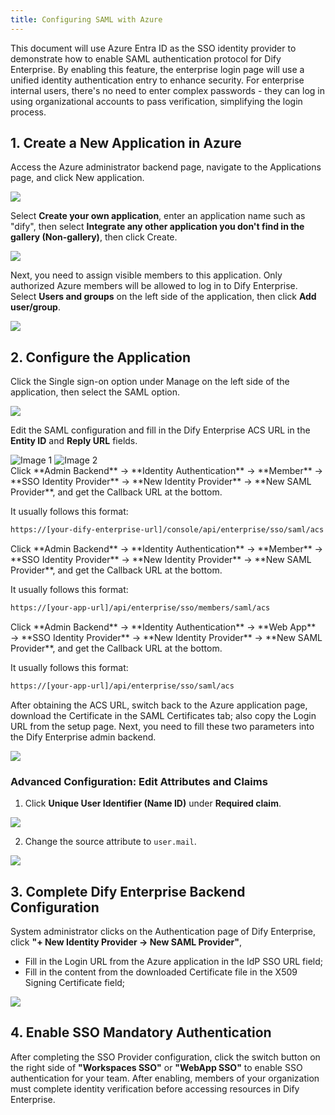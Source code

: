 ```yaml
---
title: Configuring SAML with Azure
---
```


This document will use Azure Entra ID as the SSO identity provider to demonstrate how to enable SAML authentication protocol for Dify Enterprise. By enabling this feature, the enterprise login page will use a unified identity authentication entry to enhance security. For enterprise internal users, there's no need to enter complex passwords - they can log in using organizational accounts to pass verification, simplifying the login process.

## 1. Create a New Application in Azure

Access the Azure administrator backend page, navigate to the Applications page, and click New application.

![](https://assets-docs.dify.ai/2024/11/4f52715ff661e6c9430af09b4b2a4736.png)

Select **Create your own application**, enter an application name such as "dify", then select **Integrate any other application you don't find in the gallery (Non-gallery)**, then click Create.

![](https://assets-docs.dify.ai/2024/11/b823ecfaa94d18ba0ac794cc0290dc7f.png)

Next, you need to assign visible members to this application. Only authorized Azure members will be allowed to log in to Dify Enterprise. Select **Users and groups** on the left side of the application, then click **Add user/group**.

![](https://assets-docs.dify.ai/2024/11/ed3c6f5de21c75e2261bf05d055ffb9e.png)

## 2. Configure the Application

Click the Single sign-on option under Manage on the left side of the application, then select the SAML option.

![](https://assets-docs.dify.ai/2024/11/7a5f653e751bf20c01c7eb53cc79ddde.png)

Edit the SAML configuration and fill in the Dify Enterprise ACS URL in the **Entity ID** and **Reply URL** fields.

<div style={{ display: 'flex', gap: '20px' }}>
  <Frame>
    <img src="https://assets-docs.dify.ai/2024/11/639bb89e402f8f20078d6c7a14ca0297.png" alt="Image 1" />
  </Frame>
  <Frame>
    <img src="https://assets-docs.dify.ai/2024/11/236a4995e4fe338d12b41993fc237611.png" alt="Image 2" />
  </Frame>
</div>

<Tabs>
  <Tab title="Workspace">
  Click **Admin Backend** → **Identity Authentication** → **Member** → **SSO Identity Provider** → **New Identity Provider** → **New SAML Provider**, and get the Callback URL at the bottom.

  It usually follows this format:

   ```bash
   https://[your-dify-enterprise-url]/console/api/enterprise/sso/saml/acs
   ```
  </Tab>
  <Tab title="Web App Members (For Internal Users)">
  Click **Admin Backend** → **Identity Authentication** → **Member** → **SSO Identity Provider** → **New Identity Provider** → **New SAML Provider**, and get the Callback URL at the bottom.

  It usually follows this format:

   ```bash
   https://[your-app-url]/api/enterprise/sso/members/saml/acs
   ```
  </Tab>
  <Tab title="WebApp External Users (For External Users)">
  Click **Admin Backend** → **Identity Authentication** → **Web App** → **SSO Identity Provider** → **New Identity Provider** → **New SAML Provider**, and get the Callback URL at the bottom.

   It usually follows this format:

   ```bash
   https://[your-app-url]/api/enterprise/sso/saml/acs
   ```
  </Tab>
</Tabs>

After obtaining the ACS URL, switch back to the Azure application page, download the Certificate in the SAML Certificates tab; also copy the Login URL from the setup page. Next, you need to fill these two parameters into the Dify Enterprise admin backend.

![](https://assets-docs.dify.ai/2024/11/ab7e3bd7067858ec4627d1d863244e81.png)

### Advanced Configuration: Edit Attributes and Claims

1. Click **Unique User Identifier (Name ID)** under **Required claim**.

![](https://assets-docs.dify.ai/2024/11/97a46bf1b5264ef72ad4b202fdf2a772.png)

2. Change the source attribute to `user.mail`.

![](https://assets-docs.dify.ai/2024/11/183dd293f17f87081ac4c2390b583fb0.png)

## 3. Complete Dify Enterprise Backend Configuration

System administrator clicks on the Authentication page of Dify Enterprise, click **"+ New Identity Provider → New SAML Provider"**,

- Fill in the Login URL from the Azure application in the IdP SSO URL field;
- Fill in the content from the downloaded Certificate file in the X509 Signing Certificate field;

![](https://assets-docs.dify.ai/2024/11/556e3d68efbc742711e4313534a2e95c.png)

## 4. Enable SSO Mandatory Authentication

After completing the SSO Provider configuration, click the switch button on the right side of **"Workspaces SSO"** or **"WebApp SSO"** to enable SSO authentication for your team. After enabling, members of your organization must complete identity verification before accessing resources in Dify Enterprise.
